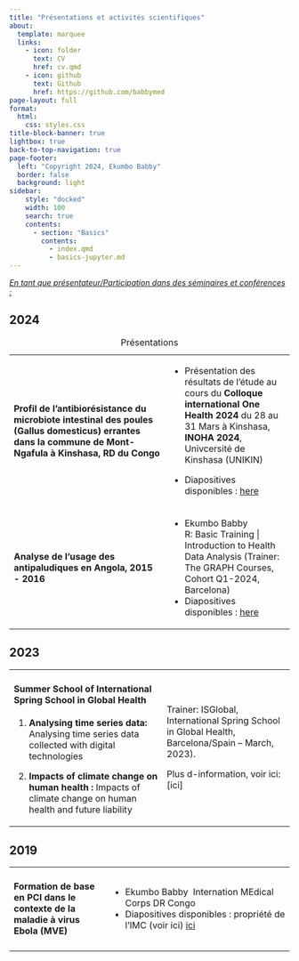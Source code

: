 ```yaml
---
title: "Présentations et activités scientifiques"
about:
  template: marquee
  links:
    - icon: folder
      text: CV
      href: cv.qmd
    - icon: github
      text: Github
      href: https://github.com/babbymed
page-layout: full
format:
  html:
    css: styles.css
title-block-banner: true
lightbox: true
back-to-top-navigation: true
page-footer:
  left: "Copyright 2024, Ekumbo Babby" 
  border: false
  background: light
sidebar:
    style: "docked"
    width: 100
    search: true
    contents:
      - section: "Basics"
        contents:
          - index.qmd
          - basics-jupyter.md
---
```


[*En tant que présentateur/Participation dans des séminaires et conférences :*]{.underline}

::: panel-tabset
## 2024

+-------------------------------------------------------------------------------------------------------------------------------------------------------------+--------------------------------------------------------------------------------------------------------------------------------+
| #### Profil de l'antibiorésistance du microbiote intestinal des poules (Gallus domesticus) errantes dans la commune de Mont-Ngafula à Kinshasa, RD du Congo | -   Présentation des résultats de l'étude au cours du **Colloque international One Health 2024** du 28 au 31 Mars à Kinshasa,\ |
|                                                                                                                                                             |     **INOHA 2024**, Univcersité de Kinshasa (UNIKIN)                                                                           |
|                                                                                                                                                             |                                                                                                                                |
|                                                                                                                                                             | -   Diapositives disponibles : [here](http://www.Colloque%202024%20-%20INOHA%20(ac.cd)){alt="here"}                            |
+-------------------------------------------------------------------------------------------------------------------------------------------------------------+--------------------------------------------------------------------------------------------------------------------------------+
| #### Analyse de l'usage des antipaludiques en Angola, 2015 - 2016                                                                                           | -   Ekumbo Babby\                                                                                                              |
|                                                                                                                                                             |     R: Basic Training \| Introduction to Health Data Analysis (Trainer: The GRAPH Courses, Cohort Q1-2024, Barcelona)          |
|                                                                                                                                                             | -   Diapositives disponibles : [here](http://babbymed.github.io/)                                                              |
+-------------------------------------------------------------------------------------------------------------------------------------------------------------+--------------------------------------------------------------------------------------------------------------------------------+

: Présentations

## 2023

+--------------------------------------------------------------------------------------------------------------------+--------------------------------------------------------------------------------------------------+
| #### Summer School of International Spring School in Global Health                                                 | Trainer: ISGlobal, International Spring School in Global Health, Barcelona/Spain – March, 2023). |
|                                                                                                                    |                                                                                                  |
| 1.  **Analysing time series data:** Analysing time series data collected with digital technologies                 | Plus d-information, voir ici: \[ici\]                                                            |
|                                                                                                                    |                                                                                                  |
| 2.  **Impacts of climate change on human health :** Impacts of climate change on human health and future liability |                                                                                                  |
+--------------------------------------------------------------------------------------------------------------------+--------------------------------------------------------------------------------------------------+

## 2019

+----------------------------------------------------------------------------------+------------------------------------------------------------------------------------------------------------------------------------------------------------+
| #### Formation de base en PCI dans le contexte de la maladie à virus Ebola (MVE) | -   Ekumbo Babby  Internation MEdical Corps DR Congo                                                                                                       |
|                                                                                  | -   Diapositives disponibles : propriété de l'IMC (voir ici) [ici](https://internationalmedicalcorps.org/country/democratic-republic-of-congo/){alt="ici"} |
+----------------------------------------------------------------------------------+------------------------------------------------------------------------------------------------------------------------------------------------------------+
:::
